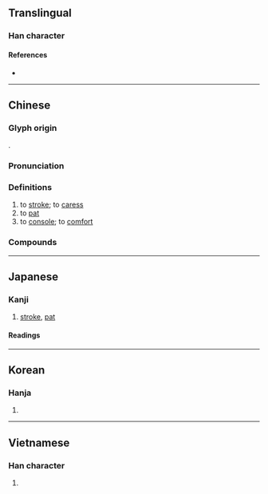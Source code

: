 {{also|抚|拊}}
{{character info/new}}
==Translingual==

===Han character===
{{Han char|rn=64|rad=手|as=12|sn=15|four=58031|canj=QOTF|ids=⿰扌無}}

====References====
* {{Han ref|kx=0456.090|dkj=12743|dj=0805.070|hdz=31958.060|uh=64AB|ud=25771|bh=BCBE|bd=48318}}

----

==Chinese==
{{zh-forms|s=抚}}

===Glyph origin===
{{Han etym}}
{{Han compound|手|無|ls=psc|c1=s|c2=p|t1=hand}}.

===Pronunciation===
{{zh-pron
|m=fǔ
|m-s=
|c=fu2
|c-t=
|g=
|h=pfs=
|j=
|mb=
|md=
|mn=hú/xm,zz,tw:bú
|mn_note=bú - vernacular - (俗); hú - literary
|mn-t=bhu2
|w=
|x=
|mc=y
|oc=y
|cat=v
}}

===Definitions===
{{zh-hanzi}}

# to [[stroke]]; to [[caress]]
# to [[pat]]
# to [[console]]; to [[comfort]]

===Compounds===
{{zh-der|愛撫|撫養|安撫|撫恤|撫喻|撫育|撫諭|撫順|撫慰|撫軍|輕撫|撫掌|撫州|撫摩|撫摸|撫琴|撫愛|撫綏|撫存|撫字|撫劍|撫孤|撫養成人|撫慰金|撫弄|撫臺|撫棺痛哭|撫躬自問|撫今追昔|撫抱|撫平|撫養費|撫養權|優撫|巡撫|平撫|督撫|招撫|扼喉撫背|慰撫|憶昔撫今|安撫奶嘴|撫髀興嘆|撫髀|撫恤金|存撫|剿撫兼施|多方招撫|宣撫|大撫臺|勦撫兼施|內撫|撫院|撫孤恤寡|撫箏|撫臆誓肌|撫膺|撫卹金|撫劍疾視|撫揉|撫心|撫尸慟哭|撫膺大慟|撫玩|撫梁易柱|撫拍|撫背扼喉|撫馭|撫安|撫掌大笑|撫摩鞠育|撫卹|撫心自問|綏撫|鎮撫|撫子|沐撫}}

----

==Japanese==

===Kanji===
{{ja-kanji|grade=n|rs=手12}}

# [[stroke]], [[pat]]

====Readings====
{{ja-readings
|goon=ふ
|kanon=ふ
|kanyoon=ぶ
|kun=な-でる
}}

----

==Korean==

===Hanja===
{{ko-hanja|hangeul=무|eumhun=|rv=mu|mr=mu|y=mu}}

# {{rfdef|ko|sort=手12}}

----

==Vietnamese==

===Han character===
{{vi-hantu|[[vỗ]], [[dỗ]], [[phủ]], [[vồ]]|rs=手12}}

# {{rfdef|vi|sort=手12}}